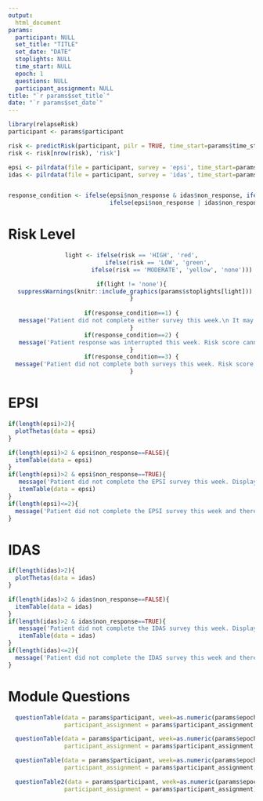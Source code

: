```yaml
---
output:
  html_document
params: 
  participant: NULL
  set_title: "TITLE"
  set_date: "DATE"
  stoplights: NULL
  time_start: NULL
  epoch: 1
  questions: NULL
  participant_assignment: NULL
title: "`r params$set_title`"
date: "`r params$set_date`"
---
```


```r
library(relapseRisk)
participant <- params$participant

risk <- predictRisk(participant, pilr = TRUE, time_start=params$time_start)
risk <- risk[nrow(risk), 'risk']

epsi <- pilrdata(file = participant, survey = 'epsi', time_start=params$time_start)
idas <- pilrdata(file = participant, survey = 'idas', time_start=params$time_start)


response_condition <- ifelse(epsi$non_response & idas$non_response, ifelse(epsi$tech_inter | idas$tech_inter,2,1),
                             ifelse(epsi$non_response | idas$non_response,3,4))
```

# Risk Level

<center>
```r
light <- ifelse(risk == 'HIGH', 'red',
                ifelse(risk == 'LOW', 'green', 
                       ifelse(risk == 'MODERATE', 'yellow', 'none')))

if(light != 'none'){
  suppressWarnings(knitr::include_graphics(params$stoplights[light]))
}
         
if(response_condition==1) {
   message("Patient did not complete either survey this week.\n It may be helpful to encourage patient to be more responsive.")      
}
if(response_condition==2) {
   message('Patient response was interrupted this week. Risk score cannot be calculated.\n It may be helpful to encourage patient to check network connections before each survey,\n and avoid existing each survey before submission.')
}
if(response_condition==3) {
  message('Patient did not complete both surveys this week. Risk score cannot be calculated.')
}

```
</center>

\newpage
# EPSI

```r
if(length(epsi)>2){
  plotThetas(data = epsi)
}
```

```r
if(length(epsi)>2 & epsi$non_response==FALSE){
  itemTable(data = epsi)
} 
if(length(epsi)>2 & epsi$non_response==TRUE){
   message('Patient did not complete the EPSI survey this week. Display results from the last completed survey.')
   itemTable(data = epsi) 
}
if(length(epsi)<=2){
  message('Patient did not complete the EPSI survey this week and there are no previous records.')
}
```

\newpage
# IDAS

```r
if(length(idas)>2){
  plotThetas(data = idas)
}
```

```r
if(length(idas)>2 & idas$non_response==FALSE){
  itemTable(data = idas)
} 
if(length(idas)>2 & idas$non_response==TRUE){
   message('Patient did not complete the IDAS survey this week. Display results from the last completed survey.')
   itemTable(data = idas) 
}
if(length(idas)<=2){
  message('Patient did not complete the IDAS survey this week and there are no previous records.')
}
```

\newpage
# Module Questions

```r
  questionTable(data = params$participant, week=as.numeric(params$epoch), questions=params$questions,
                participant_assignment = params$participant_assignment, table_number = 1)


```   

```r
  questionTable(data = params$participant, week=as.numeric(params$epoch), questions=params$questions,
                participant_assignment = params$participant_assignment,table_number = 2)


```   

```r
  questionTable(data = params$participant, week=as.numeric(params$epoch), questions=params$questions,
                participant_assignment = params$participant_assignment,table_number = 3)


``` 

```r
  questionTable2(data = params$participant, week=as.numeric(params$epoch), questions=params$questions,
                participant_assignment = params$participant_assignment)


``` 






  
                
